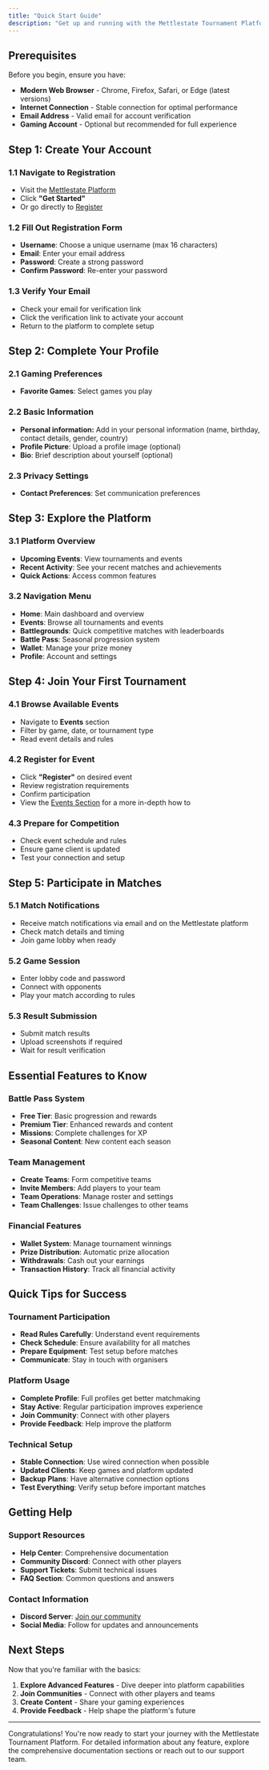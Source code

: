 ```yaml
---
title: "Quick Start Guide"
description: "Get up and running with the Mettlestate Tournament Platform in minutes. This guide will walk you through the essential steps to start using the platform."
---
```


## Prerequisites

Before you begin, ensure you have:

- **Modern Web Browser** - Chrome, Firefox, Safari, or Edge (latest versions)
- **Internet Connection** - Stable connection for optimal performance
- **Email Address** - Valid email for account verification
- **Gaming Account** - Optional but recommended for full experience

## Step 1: Create Your Account

### 1.1 Navigate to Registration

- Visit the [Mettlestate Platform](https://mettlestate.com)
- Click **"Get Started"**
- Or go directly to [Register](https://mettlestate.com/register)

### 1.2 Fill Out Registration Form

- **Username**: Choose a unique username (max 16 characters)
- **Email**: Enter your email address
- **Password**: Create a strong password
- **Confirm Password**: Re-enter your password

### 1.3 Verify Your Email

- Check your email for verification link
- Click the verification link to activate your account
- Return to the platform to complete setup

## Step 2: Complete Your Profile

### 2.1 Gaming Preferences

- **Favorite Games**: Select games you play

### 2.2 Basic Information

- **Personal information:** Add in your personal information (name, birthday, contact details, gender, country)
- **Profile Picture**: Upload a profile image (optional)
- **Bio**: Brief description about yourself (optional)

### 2.3 Privacy Settings

- **Contact Preferences**: Set communication preferences

## Step 3: Explore the Platform

### 3.1 Platform Overview

- **Upcoming Events**: View tournaments and events
- **Recent Activity**: See your recent matches and achievements
- **Quick Actions**: Access common features

### 3.2 Navigation Menu

- **Home**: Main dashboard and overview
- **Events**: Browse all tournaments and events
- **Battlegrounds**: Quick competitive matches with leaderboards
- **Battle Pass**: Seasonal progression system
- **Wallet**: Manage your prize money
- **Profile**: Account and settings

## Step 4: Join Your First Tournament

### 4.1 Browse Available Events

- Navigate to **Events** section
- Filter by game, date, or tournament type
- Read event details and rules

### 4.2 Register for Event

- Click **"Register"** on desired event
- Review registration requirements
- Confirm participation
- View the [Events Section](/docs/events/overview) for a more in-depth how to

### 4.3 Prepare for Competition

- Check event schedule and rules
- Ensure game client is updated
- Test your connection and setup

## Step 5: Participate in Matches

### 5.1 Match Notifications

- Receive match notifications via email and on the Mettlestate platform
- Check match details and timing
- Join game lobby when ready

### 5.2 Game Session

- Enter lobby code and password
- Connect with opponents
- Play your match according to rules

### 5.3 Result Submission

- Submit match results
- Upload screenshots if required
- Wait for result verification

## Essential Features to Know

### Battle Pass System

- **Free Tier**: Basic progression and rewards
- **Premium Tier**: Enhanced rewards and content
- **Missions**: Complete challenges for XP
- **Seasonal Content**: New content each season

### Team Management

- **Create Teams**: Form competitive teams
- **Invite Members**: Add players to your team
- **Team Operations**: Manage roster and settings
- **Team Challenges**: Issue challenges to other teams

### Financial Features

- **Wallet System**: Manage tournament winnings
- **Prize Distribution**: Automatic prize allocation
- **Withdrawals**: Cash out your earnings
- **Transaction History**: Track all financial activity

## Quick Tips for Success

### Tournament Participation

- **Read Rules Carefully**: Understand event requirements
- **Check Schedule**: Ensure availability for all matches
- **Prepare Equipment**: Test setup before matches
- **Communicate**: Stay in touch with organisers

### Platform Usage

- **Complete Profile**: Full profiles get better matchmaking
- **Stay Active**: Regular participation improves experience
- **Join Community**: Connect with other players
- **Provide Feedback**: Help improve the platform

### Technical Setup

- **Stable Connection**: Use wired connection when possible
- **Updated Clients**: Keep games and platform updated
- **Backup Plans**: Have alternative connection options
- **Test Everything**: Verify setup before important matches

## Getting Help

### Support Resources

- **Help Center**: Comprehensive documentation
- **Community Discord**: Connect with other players
- **Support Tickets**: Submit technical issues
- **FAQ Section**: Common questions and answers

### Contact Information

- **Discord Server**: [Join our community](https://discord.gg/mettlestate)
- **Social Media**: Follow for updates and announcements

## Next Steps

Now that you're familiar with the basics:

1. **Explore Advanced Features** - Dive deeper into platform capabilities
2. **Join Communities** - Connect with other players and teams
3. **Create Content** - Share your gaming experiences
4. **Provide Feedback** - Help shape the platform's future

---

Congratulations! You're now ready to start your journey with the Mettlestate Tournament Platform. For detailed information about any feature, explore the comprehensive documentation sections or reach out to our support team.